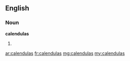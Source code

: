 ==English==

===Noun===
'''calendulas'''

# {{plural of|calendula}}

[[ar:calendulas]]
[[fr:calendulas]]
[[mg:calendulas]]
[[my:calendulas]]